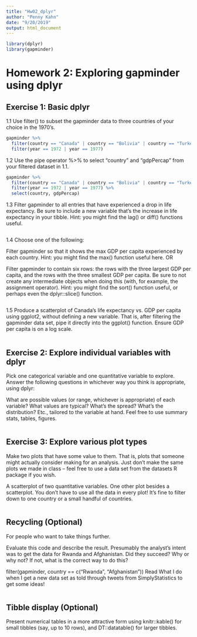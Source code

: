 ```yaml
---
title: "Hw02_dplyr"
author: "Penny Kahn"
date: "9/20/2019"
output: html_document
---
```


```r
library(dplyr)
library(gapminder)
```


# Homework 2: Exploring gapminder using dplyr

## Exercise 1: Basic dplyr

1.1 Use filter() to subset the gapminder data to three countries of your choice in the 1970’s.
```r
gapminder %>%
  filter(country == "Canada" | country == "Bolivia" | country == "Turkey") %>% 
  filter(year == 1972 | year == 1977)
```

1.2 Use the pipe operator %>% to select “country” and “gdpPercap” from your filtered dataset in 1.1.
```r
gapminder %>%
  filter(country == "Canada" | country == "Bolivia" | country == "Turkey") %>% 
  filter(year == 1972 | year == 1977) %>% 
  select(country, gdpPercap)
```

1.3 Filter gapminder to all entries that have experienced a drop in life expectancy. Be sure to include a new variable that’s the increase in life expectancy in your tibble. Hint: you might find the lag() or diff() functions useful.
```r

```

1.4 Choose one of the following:

Filter gapminder so that it shows the max GDP per capita experienced by each country. Hint: you might find the max() function useful here.
OR

Filter gapminder to contain six rows: the rows with the three largest GDP per capita, and the rows with the three smallest GDP per capita. Be sure to not create any intermediate objects when doing this (with, for example, the assignment operator). Hint: you might find the sort() function useful, or perhaps even the dplyr::slice() function.
```r

```

1.5 Produce a scatterplot of Canada’s life expectancy vs. GDP per capita using ggplot2, without defining a new variable. That is, after filtering the gapminder data set, pipe it directly into the ggplot() function. Ensure GDP per capita is on a log scale.
```r

```

## Exercise 2: Explore individual variables with dplyr

Pick one categorical variable and one quantitative variable to explore. Answer the following questions in whichever way you think is appropriate, using dplyr:

What are possible values (or range, whichever is appropriate) of each variable?
What values are typical? What’s the spread? What’s the distribution? Etc., tailored to the variable at hand.
Feel free to use summary stats, tables, figures.
```r

```

## Exercise 3: Explore various plot types

Make two plots that have some value to them. That is, plots that someone might actually consider making for an analysis. Just don’t make the same plots we made in class – feel free to use a data set from the datasets R package if you wish.

A scatterplot of two quantitative variables.
One other plot besides a scatterplot.
You don’t have to use all the data in every plot! It’s fine to filter down to one country or a small handful of countries.
```r

```

## Recycling (Optional)
For people who want to take things further.

Evaluate this code and describe the result. Presumably the analyst’s intent was to get the data for Rwanda and Afghanistan. Did they succeed? Why or why not? If not, what is the correct way to do this?

filter(gapminder, country == c("Rwanda", "Afghanistan"))
Read What I do when I get a new data set as told through tweets from SimplyStatistics to get some ideas!
```r

```

## Tibble display (Optional)
Present numerical tables in a more attractive form using knitr::kable() for small tibbles (say, up to 10 rows), and DT::datatable() for larger tibbles.
```r

```

